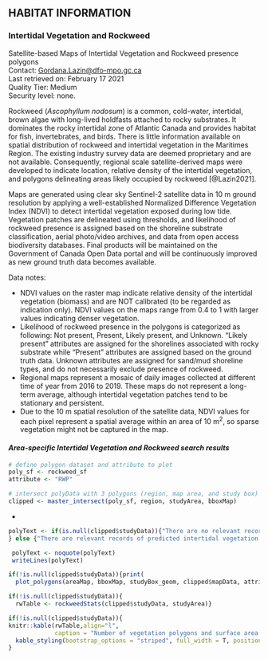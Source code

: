 ## **HABITAT INFORMATION**

### **Intertidal Vegetation and Rockweed**

Satellite-based Maps of Intertidal Vegetation and Rockweed presence polygons  
Contact: <Gordana.Lazin@dfo-mpo.gc.ca>  
Last retrieved on: February 17 2021  
Quality Tier: Medium  
Security level: none.  

Rockweed (_Ascophyllum nodosum_) is a common, cold-water, intertidal, brown algae with long-lived holdfasts attached to rocky substrates. It dominates the rocky intertidal zone of Atlantic Canada and provides habitat for fish, invertebrates, and birds. There is little information available on spatial distribution of rockweed and intertidal vegetation in the Maritimes Region. The existing industry survey data are deemed proprietary and are not available. Consequently, regional scale satellite-derived maps were developed to indicate location, relative density of the intertidal vegetation, and polygons delineating areas likely occupied by rockweed [@Lazin2021].

Maps are generated using clear sky Sentinel-2 satellite data in 10 m ground resolution by applying a well-established Normalized Difference Vegetation Index (NDVI) to detect intertidal vegetation exposed during low tide. Vegetation patches are delineated using thresholds, and likelihood of rockweed presence is assigned based on the shoreline substrate classification, aerial photo/video archives, and data from open access biodiversity databases. Final products will be maintained on the Government of Canada Open Data portal and will be continuously improved as new ground truth data becomes available. 

Data notes:

- NDVI values on the raster map indicate relative density of the intertidal vegetation (biomass) and are NOT calibrated (to be regarded as indication only). NDVI values on the maps range from 0.4 to 1 with larger values indicating denser vegetation.
- Likelihood of rockweed presence in the polygons is categorized as following: Not present, Present, Likely present, and Unknown. “Likely present” attributes are assigned for the shorelines associated with rocky substrate while “Present” attributes are assigned based on the ground truth data. Unknown attributes are assigned for sand/mud shoreline types, and do not necessarily exclude presence of rockweed.
- Regional maps represent a mosaic of daily images collected at different time of year from 2016 to 2019. These maps do not represent a long-term average, although intertidal vegetation patches tend to be stationary and persistent.
- Due to the 10 m spatial resolution of the satellite data, NDVI values for each pixel represent a spatial average within an area of 10 m^2^, so sparse vegetation might not be captured in the map.

#### ***Area-specific Intertidal Vegetation and Rockweed search results***  

```r
# define polygon dataset and attribute to plot
poly_sf <- rockweed_sf
attribute <- "RWP"

# intersect polyData with 3 polygons (region, map area, and study box)
clipped <- master_intersect(poly_sf, region, studyArea, bboxMap)
```
*
```r
 
polyText <- if(is.null(clipped$studyData)){"There are no relevant records of predicted intertidal vegetation for this search area."
} else {"There are relevant records of predicted intertidal vegetation for this search area."}

 polyText <- noquote(polyText)
 writeLines(polyText)
```

```r
if(!is.null(clipped$studyData)){print(
  plot_polygons(areaMap, bboxMap, studyBox_geom, clipped$mapData, attribute))}
```

```r
if(!is.null(clipped$studyData)){
  rwTable <- rockweedStats(clipped$studyData, studyArea)}
```

```r
if(!is.null(clipped$studyData)){
knitr::kable(rwTable,align="l",
             caption = "Number of vegetation polygons and surface area occupied by each category for the study area. Total intertidal vegetations is a sum of all categories.", booktabs = T, escape = F, linesep = "") %>%
  kable_styling(bootstrap_options = "striped", full_width = T, position = "left")
} 
```
